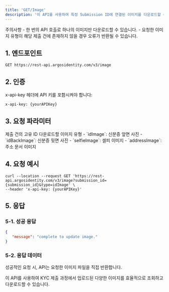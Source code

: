 ```yaml
---
title: 'GET/Image'
description: '이 API를 사용하여 특정 Submission ID에 연결된 이미지를 다운로드할 수 있습니다. 신분증 이미지(앞면/뒷면), 셀피 이미지, 주소지 문서 등을 조회할 수 있습니다.'
---
```


<Warning>
주의사항
- 한 번의 API 호출로 하나의 이미지만 다운로드할 수 있습니다.
- 요청한 이미지 유형이 해당 제출 건에 존재하지 않을 경우 오류가 반환될 수 있습니다.
</Warning>

## 1. 엔드포인트

```text GET/Image
GET https://rest-api.argosidentity.com/v3/image
```
## 2. 인증

x-api-key 헤더에 API 키를 포함시켜야 합니다:

```text x-api-key
x-api-key: {yourAPIKey}
```


## 3. 요청 파라미터

<ResponseField name="submissionId" type="string" required="true">
제출 건의 고유 ID
</ResponseField>
<ResponseField name="type" type="string" required="true">
다운로드할 이미지 유형
- `idImage`: 신분증 앞면 사진
- `idBackImage`: 신분증 뒷면 사진
- `selfieImage`: 셀피 이미지
- `addressImage`: 주소 문서 이미지
</ResponseField>


## 4. 요청 예시

```curl GET/Image
curl --location --request GET 'https://rest-api.argosidentity.com/v3/image?submission_id={submission_id}&type=idImage' \
--header 'x-api-key: {yourAPIKey}'

```

## 5. 응답

### 5-1. 성공 응답
```json result.json
{
   "message": "complete to update image."
}

```

### 5-2. 응답 데이터

성공적인 요청 시, API는 요청한 이미지 파일을 직접 반환합니다. 


이 API를 사용하여 KYC 제출 과정에서 업로드된 다양한 이미지를 효율적으로 조회하고 다운로드할 수 있습니다.